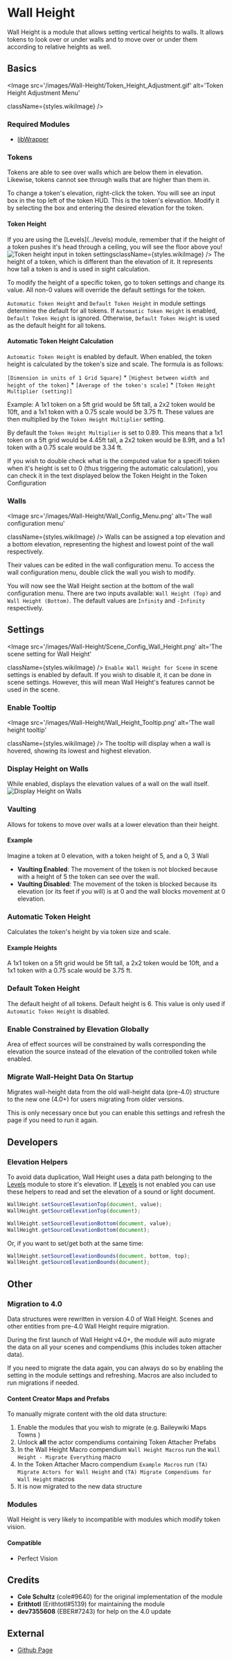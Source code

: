 
# Wall Height

<ModuleInfo/>

Wall Height is a module that allows setting vertical heights to walls.
It allows tokens to look over or under walls and to move over or under
them according to relative heights as well.

## Basics

<Image
  src='/images/Wall-Height/Token_Height_Adjustment.gif'
  alt='Token Height Adjustment Menu'
  
  
  className={styles.wikiImage}
/>

### Required Modules

- [libWrapper](https://github.com/ruipin/fvtt-lib-wrapper)

### Tokens

Tokens are able to see over walls which are below them in elevation. Likewise, tokens
cannot see through walls that are higher than them in.

To change a token's elevation, right-click the token. You will see an
input box in the top left of the token HUD. This is the token's
elevation. Modify it by selecting the box and entering the desired
elevation for the token.

#### Token Height

<Callout type='warning' emoji='⚠️'>
  If you are using the [Levels](../levels) module, remember that if the
  height of a token pushes it's head through a ceiling, you will see the floor
  above you!
</Callout>
<Image
  src='/images/Wall-Height/Token_Height_Setting.png'
  alt='Token height input in token settings'
  
  
  className={styles.wikiImage}
/>
The height of a token, which is different than the elevation of it. It represents
how tall a token is and is used in sight calculation.

To modify the height of a specific token, go to token settings and
change its value. All non-0 values will override the default settings
for the token.

`Automatic Token Height` and `Default Token Height` in module settings
determine the default for all tokens. If `Automatic Token Height` is enabled, `Default Token Height` is ignored. Otherwise, `Default Token Height` is used as the default height for all tokens.

#### Automatic Token Height Calculation

`Automatic Token Height` is enabled by default. When enabled, the token height is calculated by the token's size and scale. The formula is as follows:

`[Dimension in units of 1 Grid Square]` * `[Highest between width and height of the token]` * `[Average of the token's scale]` * `[Token Height Multiplier (setting)]`

Example: A 1x1 token on a 5ft grid would be 5ft tall, a 2x2 token would be 10ft, and a 1x1 token with a 0.75 scale would be 3.75 ft. These values are then multiplied by the `Token Height Multiplier` setting.

By default the `Token Height Multiplier` is set to 0.89. This means that a 1x1 token on a 5ft grid would be 4.45ft tall, a 2x2 token would be 8.9ft, and a 1x1 token with a 0.75 scale would be 3.34 ft.

If you wish to double check what is the computed value for a specifi token when it's height is set to 0 (thus triggering the automatic calculation), you can check it in the text displayed below the Token Height in the Token Configuration

### Walls

<Image
  src='/images/Wall-Height/Wall_Config_Menu.png'
  alt='The wall configuration menu'
  
  
  className={styles.wikiImage}
/>
Walls can be assigned a top elevation and a bottom elevation, representing the highest
and lowest point of the wall respectively.

Their values can be edited in the wall configuration menu. To access the
wall configuration menu, double click the wall you wish to modify.

You will now see the Wall Height section at the bottom of the wall
configuration menu. There are two inputs available: `Wall Height (Top)`
and `Wall Height (Bottom)`. The default values are `Infinity` and
`-Infinity` respectively.

## Settings

<Image
  src='/images/Wall-Height/Scene_Config_Wall_Height.png'
  alt='The scene setting for Wall Height'
  
  
  className={styles.wikiImage}
/>
`Enable Wall Height for Scene` in scene settings is enabled by default. If you wish
to disable it, it can be done in scene settings. However, this will mean Wall Height's
features cannot be used in the scene.

### Enable Tooltip

<Image
  src='/images/Wall-Height/Wall_Height_Tooltip.png'
  alt='The wall height tooltip'
  
  
  className={styles.wikiImage}
/>
The tooltip will display when a wall is hovered, showing its lowest and highest elevation.

### Display Height on Walls

While enabled, displays the elevation values of a wall on the wall itself.
<Image
  src='/images/Wall-Height/Wall_Height_Display_Value.png'
  alt='Display Height on Walls'
  width={115}
  height={115}
  className={styles.wikiImage}
/>

### Vaulting

Allows for tokens to move over walls at a lower elevation than their
height.

#### Example

Imagine a token at 0 elevation, with a token height of 5, and a 0, 3
Wall

- **Vaulting Enabled**: The movement of the token is not blocked
  because with a height of 5 the token can see over the wall.
- **Vaulting Disabled**: The movement of the token is blocked because
  its elevation (or its feet if you will) is at 0 and the wall blocks
  movement at 0 elevation.

### Automatic Token Height

Calculates the token's height by via token size and scale.

#### Example Heights

A 1x1 token on a 5ft grid would be 5ft tall, a 2x2 token would be 10ft,
and a 1x1 token with a 0.75 scale would be 3.75 ft.

### Default Token Height

The default height of all tokens. Default height is 6. This value is
only used if `Automatic Token Height` is disabled.

### Enable Constrained by Elevation Globally

Area of effect sources will be constrained by walls corresponding the
elevation the source instead of the elevation of the controlled token
while enabled.

### Migrate Wall-Height Data On Startup

Migrates wall-height data from the old wall-height data (pre-4.0)
structure to the new one (4.0+) for users migrating from older versions.

This is only necessary once but you can enable this settings and refresh
the page if you need to run it again.

## Developers

### Elevation Helpers

To avoid data duplication, Wall Height uses a data path belonging to the
[Levels](Levels) module to store it's elevation. If
[Levels](Levels) is not enabled you can use these helpers to
read and set the elevation of a sound or light document.

```js
WallHeight.setSourceElevationTop(document, value);
WallHeight.getSourceElevationTop(document);

WallHeight.setSourceElevationBottom(document, value);
WallHeight.getSourceElevationBottom(document);
```

Or, if you want to set/get both at the same time:

```js
WallHeight.setSourceElevationBounds(document, bottom, top);
WallHeight.getSourceElevationBounds(document);
```

## Other

### Migration to 4.0

Data structures were rewritten in version 4.0 of Wall Height. Scenes and
other entities from pre-4.0 Wall Height require migration.

During the first launch of Wall Height v4.0+, the module will auto
migrate the data on all your scenes and compendiums (this includes token
attacher data).

If you need to migrate the data again, you can always do so by enabling
the setting in the module settings and refreshing. Macros are also
included to run migrations if needed.

#### Content Creator Maps and Prefabs

To manually migrate content with the old data structure:

1. Enable the modules that you wish to migrate (e.g. Baileywiki Maps
   Towns )
2. Unlock **all** the actor compendiums containing Token Attacher
   Prefabs
3. In the Wall Height Macro compendium `Wall Height Macros` run the
   `Wall Height - Migrate Everything` macro
4. In the Token Attacher Macro compendium `Example Macros` run `(TA)
Migrate Actors for Wall Height` and `(TA) Migrate Compendiums for
Wall Height` macros
5. It is now migrated to the new data structure

### Modules

Wall Height is very likely to incompatible with modules which modify
token vision.

#### Compatible

- Perfect Vision

## Credits

- **Cole Schultz** (cole\#9640) for the original implementation of the
  module
- **Erithtotl** (Erithtotl\#5139) for maintaining the module
- **dev7355608** (EBER\#7243) for help on the 4.0 update

## External

- [Github Page](https://github.com/theripper93/wall-height)
